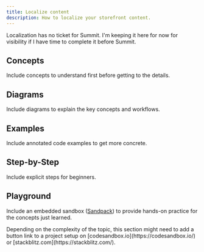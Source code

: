 ```yaml
---
title: Localize content
description: How to localize your storefront content.
---
```



Localization has no ticket for Summit. I'm keeping it here for now for visibility if I have time to complete it before Summit.

## Concepts

Include concepts to understand first before getting to the details.

## Diagrams

Include diagrams to explain the key concepts and workflows.

## Examples

Include annotated code examples to get more concrete.

## Step-by-Step

Include explicit steps for beginners.

## Playground

Include an embedded sandbox ([Sandpack](https://sandpack.codesandbox.io/docs)) to provide hands-on practice for the concepts just learned.

<Aside type="note" title="Link to playground">
  Depending on the complexity of the topic, this section might need to add a button link to a
  project setup on [codesandbox.io](https://codesandbox.io/) or
  [stackblitz.com](https://stackblitz.com/).
</Aside>
